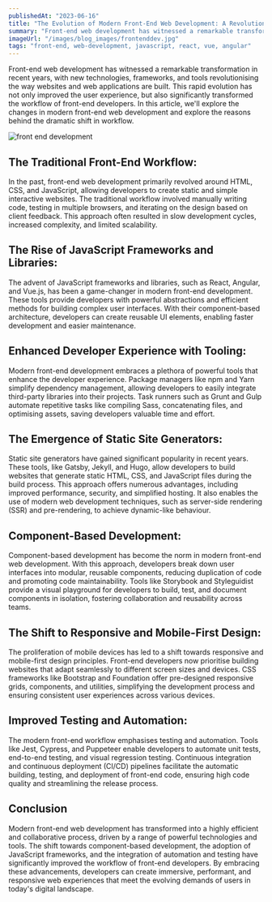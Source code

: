 ```yaml
---
publishedAt: "2023-06-16"
title: "The Evolution of Modern Front-End Web Development: A Revolution in Workflow"
summary: "Front-end web development has witnessed a remarkable transformation in recent years, with new technologies, frameworks, and tools revolutionizing the way websites and web applications are built."
imageUrl: "/images/blog_images/frontenddev.jpg"
tags: "front-end, web-development, javascript, react, vue, angular"
---
```


Front-end web development has witnessed a remarkable transformation in recent years, with new technologies, frameworks, and tools revolutionising the way websites and web applications are built. This rapid evolution has not only improved the user experience, but also significantly transformed the workflow of front-end developers. In this article, we'll explore the changes in modern front-end web development and explore the reasons behind the dramatic shift in workflow.

<img src="/images/blog_images/frontenddev.jpg" alt="front end development" />

## The Traditional Front-End Workflow:

In the past, front-end web development primarily revolved around HTML, CSS, and JavaScript, allowing developers to create static and simple interactive websites. The traditional workflow involved manually writing code, testing in multiple browsers, and iterating on the design based on client feedback. This approach often resulted in slow development cycles, increased complexity, and limited scalability.

## The Rise of JavaScript Frameworks and Libraries:

The advent of JavaScript frameworks and libraries, such as React, Angular, and Vue.js, has been a game-changer in modern front-end development. These tools provide developers with powerful abstractions and efficient methods for building complex user interfaces. With their component-based architecture, developers can create reusable UI elements, enabling faster development and easier maintenance.

## Enhanced Developer Experience with Tooling:

Modern front-end development embraces a plethora of powerful tools that enhance the developer experience. Package managers like npm and Yarn simplify dependency management, allowing developers to easily integrate third-party libraries into their projects. Task runners such as Grunt and Gulp automate repetitive tasks like compiling Sass, concatenating files, and optimising assets, saving developers valuable time and effort.

## The Emergence of Static Site Generators:

Static site generators have gained significant popularity in recent years. These tools, like Gatsby, Jekyll, and Hugo, allow developers to build websites that generate static HTML, CSS, and JavaScript files during the build process. This approach offers numerous advantages, including improved performance, security, and simplified hosting. It also enables the use of modern web development techniques, such as server-side rendering (SSR) and pre-rendering, to achieve dynamic-like behaviour.

## Component-Based Development:

Component-based development has become the norm in modern front-end web development. With this approach, developers break down user interfaces into modular, reusable components, reducing duplication of code and promoting code maintainability. Tools like Storybook and Styleguidist provide a visual playground for developers to build, test, and document components in isolation, fostering collaboration and reusability across teams.

## The Shift to Responsive and Mobile-First Design:

The proliferation of mobile devices has led to a shift towards responsive and mobile-first design principles. Front-end developers now prioritise building websites that adapt seamlessly to different screen sizes and devices. CSS frameworks like Bootstrap and Foundation offer pre-designed responsive grids, components, and utilities, simplifying the development process and ensuring consistent user experiences across various devices.

## Improved Testing and Automation:

The modern front-end workflow emphasises testing and automation. Tools like Jest, Cypress, and Puppeteer enable developers to automate unit tests, end-to-end testing, and visual regression testing. Continuous integration and continuous deployment (CI/CD) pipelines facilitate the automatic building, testing, and deployment of front-end code, ensuring high code quality and streamlining the release process.

## Conclusion

Modern front-end web development has transformed into a highly efficient and collaborative process, driven by a range of powerful technologies and tools. The shift towards component-based development, the adoption of JavaScript frameworks, and the integration of automation and testing have significantly improved the workflow of front-end developers. By embracing these advancements, developers can create immersive, performant, and responsive web experiences that meet the evolving demands of users in today's digital landscape.
